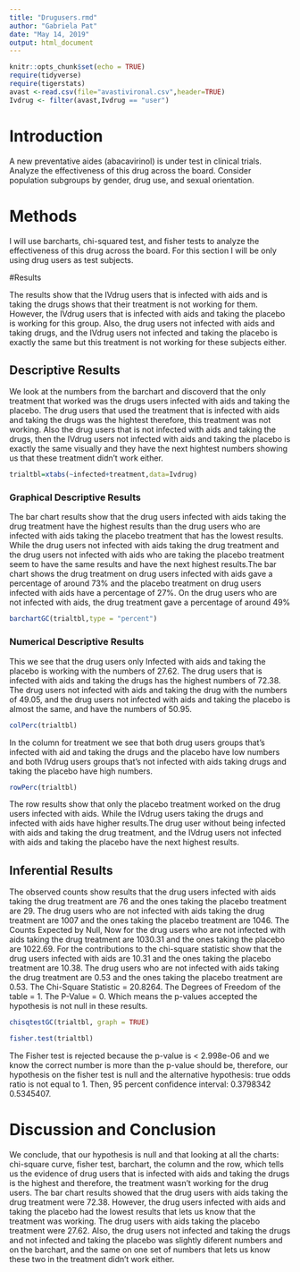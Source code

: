 ---
title: "Drugusers.rmd"
author: "Gabriela Pat"
date: "May 14, 2019"
output: html_document
---

```{r setup, include=FALSE}
knitr::opts_chunk$set(echo = TRUE)
require(tidyverse)
require(tigerstats)
avast <-read.csv(file="avastivironal.csv",header=TRUE)
Ivdrug <- filter(avast,Ivdrug == "user")
```

# Introduction

A new  preventative aides (abacavirinol) is under test in clinical trials. Analyze the effectiveness of this drug across the board. Consider population subgroups by gender, drug use, and sexual orientation.

<!--In this section you explain what you are trying to show.  Where did the data come from?  What is the research or other question you are trying to answer?.  If you skimp in this section expect to be marked down in your grade. Paint a picture of the project a couple of paragraphs is expected!-->



# Methods

I will use barcharts, chi-squared test, and fisher tests to analyze the effectiveness of this drug across the board. For this section I will be only using drug users as test subjects.

<!--Decide on your methods:  use "variable analysis" or other appropriate descriptors.  Make sure to choose at least one graphical method and at least one numerical method. Discuss what data manipulations may be needed for example subsetting or other binning procedures and what sort of graphical displays and inferential tools will be used!-->


#Results

The results show that the IVdrug users that is infected with aids and is taking the drugs shows that their treatment is not working for them. However, the IVdrug users that is infected with aids and taking the placebo is working for this group. Also, the drug users not infected with aids and taking drugs, and the IVdrug users not infected and taking the placebo is exactly the same but this treatment is not working for these subjects either.

<!--Divide this section into two sub-sections:  One for your descriptive  results and one for your inferential results.!-->

## Descriptive Results

We look at the numbers from the barchart and discoverd that the only treatment that worked was the drugs users infected with aids and taking the placebo. The drug users that used the treatment that is infected with aids and taking the drugs was the hightest therefore, this treatment was not working. Also the drug users that is not infected with aids and taking the drugs, then the IVdrug users not infected with aids and taking the placebo is exactly the same visually and they have the next hightest numbers showing us that these treatment didn't work either.

```{r}
trialtbl=xtabs(~infected+treatment,data=Ivdrug)
```


### Graphical Descriptive Results

The bar chart results show that the drug users infected with aids taking the drug treatment have the highest results than the drug users who are infected with aids taking the placebo treatment that has the lowest results. While the drug users not infected with aids taking the drug treatment and the drug users not infected with aids who are taking the placebo treatment seem to have the same results and have the next highest results.The bar chart shows the drug treatment on drug users infected with aids gave a percentage of around 73% and the placebo treatment on drug users infected with aids have a percentage of 27%. On the drug users who are not infected with aids, the drug treatment gave a percentage of around 49%

<!--Graphical results here.  Make sure to show your code.  Provide appropriate labels for axes, giving units if possible, and provide a good title for the graph, too.  Use the graphical results to describe the patterns if any that exist in the data as focused toward the research question. Bottom line is to explain the features of the graph that are relevant to conforming or departing to what is expected by your null hypothesis !-->

```{r}
barchartGC(trialtbl,type = "percent")
```

### Numerical Descriptive Results

This we see that the drug users only Infected with aids and taking the placebo is working with the numbers of 27.62. The drug users that is infected with aids and taking the drugs has the highest numbers of 72.38. The drug users not infected with aids and taking the drug with the numbers of 49.05, and the drug users not infected with aids and taking the placebo is almost the same, and have the numbers of 50.95.



<!--Numerical results go here. Use the numerical results to describe the patterns if any that exist in the data as focused toward the research question!-->

```{r}
colPerc(trialtbl)
```
In the column for treatment we see that both drug users groups that's infected with aid and taking the drugs and the placebo have low numbers and both IVdrug users groups that's not infected with aids taking drugs and taking the placebo have high numbers. 


```{r}
rowPerc(trialtbl)
```

The row results show that only the placebo treatment worked on the drug users infected with aids. While the IVdrug users taking the drugs and infected with aids have higher results.The drug user without being infected with aids and taking the drug treatment, and the IVdrug users not infected with aids and taking the placebo have the next highest results.

## Inferential Results

The observed counts show results that the drug users infected with aids taking the drug treatment are 76 and the ones taking the placebo treatment are 29. The drug users who are not infected with aids taking the drug treatment are 1007 and the ones taking the placebo treatment are 1046. The Counts Expected by Null, Now for the drug users who are not infected with aids taking the drug treatment are 1030.31 and the ones taking the placebo are  1022.69. For the contributions to the chi-square statistic show that the drug users infected with aids are 10.31 and the ones taking the placebo treatment are 10.38. The drug users who are not infected with aids taking the drug treatment are 0.53 and the ones taking the placebo treatment are 0.53. The Chi-Square Statistic = 20.8264. The Degrees of Freedom of the table = 1. The P-Value = 0. Which means the p-values accepted the hypothesis is not null in these results.


<!--State hypothesis clearly.  Make sure your discussion of the inferential test covers all the aspects that the test output produces, such as test statistic, p-value etc.  Make a decision about the null hypothesis, explain the assumptions on which the selected test/procedure was based, and why the chosen procedure satisfys the assumptions and is appropriate to answer the research question!-->

```{r}
chisqtestGC(trialtbl, graph = TRUE)
```

```{r}
fisher.test(trialtbl)
```

The Fisher test is rejected because the p-value is < 2.998e-06 and we know the correct number is more than the p-value should be, therefore, our hypothesis on the fisher test is null and the alternative hypothesis: true odds ratio is not equal to 1. Then, 95 percent confidence interval: 0.3798342 0.5345407.

# Discussion and Conclusion
  
We conclude, that our hypothesis is null and that looking at all the charts: chi-square curve, fisher test, barchart, the column and the row, which tells us the evidence of drug users that is infected with aids and taking the drugs is the highest and therefore, the treatment wasn't working for the drug users. The bar chart results showed that the drug users with aids taking the drug treatment were 72.38. However, the drug users infected with aids and taking the placebo had the lowest results that lets us know that the treatment was working. The drug users with aids taking the placebo treatment were 27.62. Also, the drug users not infected and taking the drugs and not infected and taking the placebo was slightly diferent numbers and on the barchart, and the same on one set of numbers that lets us know these two in the treatment didn't work either.  
  
<!--Discussion and conclusion here.  If you found a relationship be sure to consider whether the relationship occurs because one of the variavbles causes the other, or whether they perhasps are related for some other reason.  Watch the chapter 6 videos from the GeorgeTown videos collection.!-->
